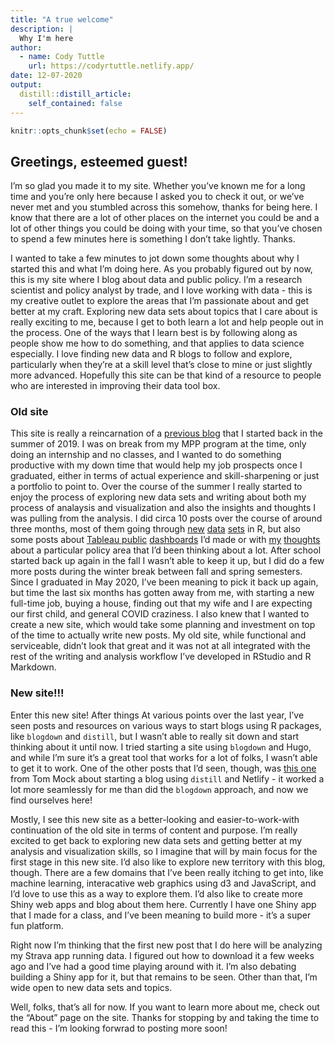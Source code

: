 ```yaml
---
title: "A true welcome"
description: |
  Why I'm here
author:
  - name: Cody Tuttle
    url: https://codyrtuttle.netlify.app/
date: 12-07-2020
output:
  distill::distill_article:
    self_contained: false
---
```



```r
knitr::opts_chunk$set(echo = FALSE)
```

## Greetings, esteemed guest! 

I'm so glad you made it to my site. Whether you've known me for a long time and you're only here because I asked you to check it out, or we've never met and you stumbled across this somehow, thanks for being here. I know that there are a lot of other places on the internet you could be and a lot of other things you could be doing with your time, so that you've chosen to spend a few minutes here is something I don't take lightly. Thanks.

I wanted to take a few minutes to jot down some thoughts about why I started this and what I'm doing here. As you probably figured out by now, this is my site where I blog about data and public policy. I'm a research scientist and policy analyst by trade, and I love working with data - this is my creative outlet to explore the areas that I'm passionate about and get better at my craft. Exploring new data sets about topics that I care about is really exciting to me, because I get to both learn a lot and help people out in the process. One of the ways that I learn best is by following along as people show me how to do something, and that applies to data science especially. I love finding new data and R blogs to follow and explore, particularly when they're at a skill level that's close to mine or just slightly more advanced. Hopefully this site can be that kind of a resource to people who are interested in improving their data tool box. 

### Old site

This site is really a reincarnation of a [previous blog](https://crtuttle.weebly.com/) that I started back in the summer of 2019. I was on break from my MPP program at the time, only doing an internship and no classes, and I wanted to do something productive with my down time that would help my job prospects once I graduated, either in terms of actual experience and skill-sharpening or just a portfolio to point to. Over the course of the summer I really started to enjoy the process of exploring new data sets and writing about both my process of analaysis and visualization and also the insights and thoughts I was pulling from the analysis. I did circa 10 posts over the course of around three months, most of them going through [new](https://crtuttle.weebly.com/blog/mapping-the-twin-cities) [data](https://crtuttle.weebly.com/blog/police-stops-in-st-paul-minnesota) [sets](https://crtuttle.weebly.com/blog/northeast-minneapolis-rental-market-dynamics) in R, but also some posts about [Tableau public](https://public.tableau.com/profile/cody.tuttle#!/vizhome/MinimumWageWorkAcrosstheUnitedStates2002to2017/Dashboard1) [dashboards](https://public.tableau.com/profile/cody.tuttle#!/vizhome/StateandCountyPovertyRates/PovertyRatesDash) I'd made or with [my](https://crtuttle.weebly.com/blog/moving-to-opportunity-research-and-policy) [thoughts](https://crtuttle.weebly.com/blog/poverty-and-opportunity-pt-ii) about a particular policy area that I'd been thinking about a lot. After school started back up again in the fall I wasn't able to keep it up, but I did do a few more posts during the winter break between fall and spring semesters. Since I graduated in May 2020, I've been meaning to pick it back up again, but time the last six months has gotten away from me, with starting a new full-time job, buying a house, finding out that my wife and I are expecting our first child, and general COVID craziness. I also knew that I wanted to create a new site, which would take some planning and investment on top of the time to actually write new posts. My old site, while functional and serviceable, didn't look that great and it was not at all integrated with the rest of the writing and analysis workflow I've developed in RStudio and R Markdown. 

### New site!!!

Enter this new site! After things At various points over the last year, I've seen posts and resources on various ways to start blogs using R packages, like `blogdown` and `distill`, but I wasn't able to really sit down and start thinking about it until now. I tried starting a site using `blogdown` and Hugo, and while I'm sure it's a great tool that works for a lot of folks, I wasn't able to get it to work. One of the other posts that I'd seen, though, was [this one](https://themockup.netlify.app/posts/2020-08-01-building-a-blog-with-distill/) from Tom Mock about starting a blog using `distill` and Netlify - it worked a lot more seamlessly for me than did the `blogdown` approach, and now we find ourselves here!

Mostly, I see this new site as a better-looking and easier-to-work-with continuation of the old site in terms of content and purpose. I'm really excited to get back to exploring new data sets and getting better at my analysis and visualization skills, so I imagine that will by main focus for the first stage in this new site. I'd also like to explore new territory with this blog, though. There are a few domains that I've been really itching to get into, like machine learning, interacative web graphics using d3 and JavaScript, and I'd love to use this as a way to explore them. I'd also like to create more Shiny web apps and blog about them here. Currently I have one Shiny app that I made for a class, and I've been meaning to build more - it's a super fun platform. 

Right now I'm thinking that the first new post that I do here will be analyzing my Strava app running data. I figured out how to download it a few weeks ago and I've had a good time playing around with it. I'm also debating building a Shiny app for it, but that remains to be seen. Other than that, I'm wide open to new data sets and topics. 

Well, folks, that's all for now. If you want to learn more about me, check out the "About" page on the site. Thanks for stopping by and taking the time to read this - I'm looking forwrad to posting more soon!


